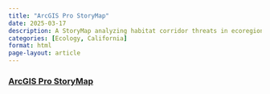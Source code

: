 ```yaml
---
title: "ArcGIS Pro StoryMap"
date: 2025-03-17
description: A StoryMap analyzing habitat corridor threats in ecoregions of California.
categories: [Ecology, California]
format: html
page-layout: article
---
```

### [ArcGIS Pro StoryMap](https://storymaps.arcgis.com/stories/500c2a3c646843bdb1463ab200f3e922)